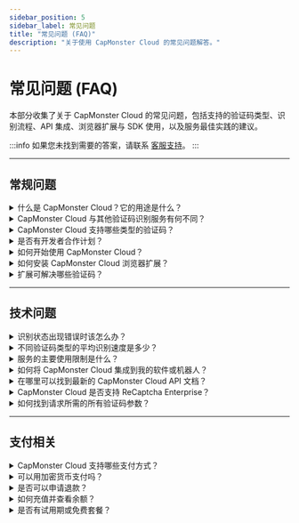 ```yaml
---
sidebar_position: 5
sidebar_label: 常见问题
title: "常见问题 (FAQ)"
description: "关于使用 CapMonster Cloud 的常见问题解答。"
---
```


# 常见问题 (FAQ)

本部分收集了关于 CapMonster Cloud 的常见问题，包括支持的验证码类型、识别流程、API 集成、浏览器扩展与 SDK 使用，以及服务最佳实践的建议。

:::info
如果您未找到需要的答案，请联系 [客服支持](https://helpdesk.zennolab.com/conversation/new)。
:::

---

## 常规问题

<details>
  <summary>什么是 CapMonster Cloud？它的用途是什么？</summary>
  <div style={{ fontWeight: 'normal' }}>
    <p>
      <strong>CapMonster Cloud</strong> 是一个基于云的验证码自动识别服务：  
      支持 reCaptcha V2、reCaptcha V3、reCaptcha Enterprise、GeeTest、Amazon（AWS WAF）、Cloudflare Turnstile、Cloudflare Challenge 等多种验证码。
    </p>
  </div>
</details>

<details>
  <summary>CapMonster Cloud 与其他验证码识别服务有何不同？</summary>
  <div style={{ fontWeight: 'normal' }}>
    <p><strong>CapMonster Cloud 的优势：</strong></p>
    <ul style={{ color: 'black' }}>
      <li><strong>可靠性与可扩展性：</strong> 系统在高负载下稳定运行，可处理大量任务，能随着项目增长而扩展，并提供高比例的有效令牌，这对绕过防护至关重要。</li>
      <li><strong>支持所有主要类型的验证码：</strong> 从常见类型到稀有或定制类型。</li>
      <li><strong>灵活透明的价格策略：</strong> 适合中小型企业和大型项目。</li>
    </ul>
  </div>
</details>

<details>
  <summary>CapMonster Cloud 支持哪些类型的验证码？</summary>
  <div style={{ fontWeight: 'normal' }}>
    <p>支持类型：</p>
    <ul style={{ color: 'black' }}>
      <li>reCaptcha V2、reCaptcha V3、reCaptcha Enterprise</li>
      <li>GeeTest</li>
      <li>Amazon（AWS WAF）</li>
      <li>Cloudflare Turnstile/Challenge</li>
      <li>Imperva（Incapsula）</li>
      <li>文本验证码（ImageToTextTask）、复杂图像验证码（BLS、Shein 等）</li>
      <li>Basilisk、TenDl、Prosopo、Binance、Temu</li>
      <li>Yidun（NECaptcha）</li>
    </ul>
  </div>
</details>

<details>
  <summary>是否有开发者合作计划？</summary>
  <div style={{ fontWeight: 'normal' }}>
    <p>有的，合作计划可让您赚取用户解码验证码费用的 <strong>30%</strong>。</p>
  </div>
</details>

<details>
  <summary>如何开始使用 CapMonster Cloud？</summary>
  <div style={{ fontWeight: 'normal' }}>
    <ol style={{ color: 'black' }}>
      <li>在 <a href="https://dash.capmonster.cloud/?culture=zh" target="_blank" rel="noopener noreferrer">网站</a> 注册。</li>
      <li>充值余额。</li>
      <li>使用个人 <strong>API 密钥</strong> 将其集成到您的项目中。</li>
    </ol>
    <p>您也可以下载 <a href="https://capmonster.cloud/zh/browser-extension-captcha" target="_blank" rel="noopener noreferrer">CapMonster Cloud 浏览器扩展</a>。</p>
  </div>
</details>

<details>
  <summary>如何安装 CapMonster Cloud 浏览器扩展？</summary>
  <div style={{ fontWeight: 'normal' }}>
    <ol style={{ color: 'black' }}>
      <li>下载适用于 <a href="https://chromewebstore.google.com/detail/capmonster-cloud-%E2%80%94-automa/pabjfbciaedomjjfelfafejkppknjleh?hl=zh" target="_blank" rel="noopener noreferrer">Chrome</a> 或 <a href="https://addons.mozilla.org/zh-CN/firefox/addon/capmonster-cloud/" target="_blank" rel="noopener noreferrer">Firefox</a> 的扩展。</li>
      <li>激活扩展，输入 <strong>API 密钥</strong> 并确保余额充足。</li>
      <li>配置并开始识别验证码。</li>
    </ol>
    <p>详情请查看文档中的 <a href="https://docs.capmonster.cloud/zh/docs/extension" target="_blank" rel="noopener noreferrer">扩展</a> 部分。</p>
  </div>
</details>

<details>
  <summary>扩展可解决哪些验证码？</summary>
  <div style={{ fontWeight: 'normal' }}>
    <ul style={{ color: 'black' }}>
      <li>ReCaptcha V2、ReCaptcha V3、ReCaptcha Enterprise</li>
      <li>GeeTest</li>
      <li>Cloudflare Turnstile / Challenge</li>
      <li>文本验证码（ImageToTextTask）</li>
      <li>Binance Captcha</li>
      <li>BLS Captcha</li>
    </ul>
  </div>
</details>

<hr/>

## 技术问题

<details>
  <summary>识别状态出现错误时该怎么办？</summary>
  <div style={{ fontWeight: 'normal' }}>
    <p>常见错误示例：</p>
    <ul style={{ color: 'black' }}>
      <li><strong>ERROR_KEY_DOES_NOT_EXIST</strong> — API 密钥无效或不存在，请检查密钥是否正确。</li>
      <li><strong>ERROR_ZERO_BALANCE</strong> — 余额为零，请充值以继续使用。</li>
      <li><strong>ERROR_CAPTCHA_UNSOLVABLE</strong> — 请求可能有误、验证码类型不受支持，或验证码已损坏/显示异常。建议仔细检查请求参数，并确认所选验证码类型受 CapMonster Cloud 支持。</li>
    </ul>
    <p>请参阅 <a href="https://docs.capmonster.cloud/zh/docs/api/api-errors" target="_blank" rel="noopener noreferrer">错误文档</a> 或联系客服。</p>
  </div>
</details>

<details>
  <summary>不同验证码类型的平均识别速度是多少？</summary>
  <div style={{ fontWeight: 'normal' }}>
    <p>平均速度在 <strong>1 至 30 秒</strong> 之间，具体取决于验证码类型。</p>
  </div>
</details>

<details>
  <summary>服务的主要使用限制是什么？</summary>
  <div style={{ fontWeight: 'normal' }}>
    <p>
      存在 <strong>每个任务最多 120 次请求</strong> 的限制。这意味着在通过 <code>createTask</code> 方法创建任务后，您可以定期使用 <code>getTaskResult</code> 检查任务状态，但建议间隔不低于每 2–5 秒一次请求。
    </p>
  </div>
</details>

<details>
  <summary>如何将 CapMonster Cloud 集成到我的软件或机器人？</summary>
  <div style={{ fontWeight: 'normal' }}>
    <p>使用您的 <strong>API 密钥</strong> 进行连接。此外，提供了 <a href="https://docs.capmonster.cloud/zh/docs/getting-start#code-examples" target="_blank" rel="noopener noreferrer">代码库</a> 以将 CapMonster Cloud API 集成到您的项目中。</p>
  </div>
</details>

<details>
  <summary>在哪里可以找到最新的 CapMonster Cloud API 文档？</summary>
  <div style={{ fontWeight: 'normal' }}>
    <p>请访问官网的 <a href="https://docs.capmonster.cloud/zh/docs/category/api" target="_blank" rel="noopener noreferrer">API</a> 部分。</p>
  </div>
</details>

<details>
  <summary>CapMonster Cloud 是否支持 ReCaptcha Enterprise？</summary>
  <div style={{ fontWeight: 'normal' }}>
    <p>支持，服务可识别 <strong>ReCaptcha v2/v3</strong> 和 <strong>ReCaptcha Enterprise</strong>。</p>
  </div>
</details>

<details>
  <summary>如何找到请求所需的所有验证码参数？</summary>
  <div style={{ fontWeight: 'normal' }}>
    <p>参数可以通过以下方式获取：</p>
    <ul style={{ color: 'black' }}>
      <li><strong>浏览器开发者工具</strong>。</li>
      <li><strong>解析脚本</strong>（详见验证码类型章节的 <em>“如何找到所有必要的任务参数”</em>）。</li>
      <li><strong>CapMonster Cloud 浏览器扩展</strong> — 可显示各种验证码类型所需的全部参数（详情请查看 <a href="https://docs.capmonster.cloud/zh/docs/extension/extension-main/#%E9%AA%8C%E8%AF%81%E7%A0%81%E5%8F%82%E6%95%B0%E6%98%A0%E5%B0%84" target="_blank" rel="noopener noreferrer">“参数映射”</a> 部分）。</li>
    </ul>
  </div>
</details>

<hr/>

## 支付相关

<details>
  <summary>CapMonster Cloud 支持哪些支付方式？</summary>
  <div style={{ fontWeight: 'normal' }}>
    <ul style={{ color: 'black' }}>
      <li>银行卡</li>
      <li>加密货币</li>
      <li>其他常用支付方式</li>
    </ul>
    <p>（详情请查看 <a href="https://dash.capmonster.cloud/SelectPaymentType" target="_blank" rel="noopener noreferrer">支付</a> 页面）。</p>
  </div>
</details>

<details>
  <summary>可以用加密货币支付吗？</summary>
  <div style={{ fontWeight: 'normal' }}>
    <p>可以，支持加密货币支付。</p>
  </div>
</details>

<details>
  <summary>是否可以申请退款？</summary>
  <div style={{ fontWeight: 'normal' }}>
    <p>可以，购买后 <strong>3 天内</strong> 如果服务不满足需求，可申请退款。</p>
  </div>
</details>

<details>
  <summary>如何充值并查看余额？</summary>
  <div style={{ fontWeight: 'normal' }}>
    <p>可在 <a href="https://capmonster.cloud/Dashboard" target="_blank" rel="noopener noreferrer">个人账户面板</a> 充值并查看当前余额。</p>
  </div>
</details>

<details>
  <summary>是否有试用期或免费套餐？</summary>
  <div style={{ fontWeight: 'normal' }}>
    <p>有的，可通过联系客服获得 <strong>$0,1</strong> 测试余额。ZennoPoster 用户可额外获赠 5000 次免费验证码测试额度。</p>
  </div>
</details>
